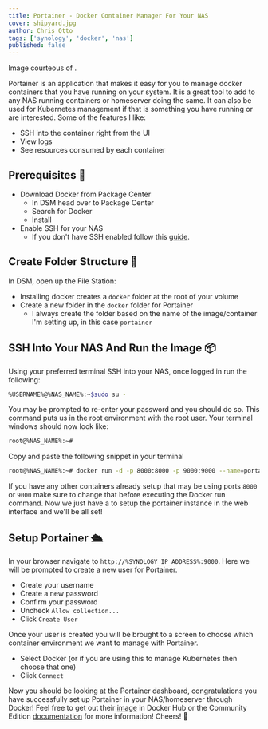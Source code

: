 ```yaml
---
title: Portainer - Docker Container Manager For Your NAS
cover: shipyard.jpg
author: Chris Otto
tags: ['synology', 'docker', 'nas']
published: false
---
```


Image courteous of []().

Portainer is an application that makes it easy for you to manage docker containers that you have running on your system. It is a great tool to add to any NAS running containers or homeserver doing the same. It can also be used for Kubernetes management if that is something you have running or are interested. Some of the features I like:

- SSH into the container right from the UI
- View logs
- See resources consumed by each container

## Prerequisites 📃

- Download Docker from Package Center
  - In DSM head over to Package Center
  - Search for Docker
  - Install
- Enable SSH for your NAS
  - If you don't have SSH enabled follow this [guide](https://chrisotto.dev/ssh-synology-nas/).

## Create Folder Structure 📂

In DSM, open up the File Station:

- Installing docker creates a `docker` folder at the root of your volume
- Create a new folder in the `docker` folder for Portainer
  - I always create the folder based on the name of the image/container I'm setting up, in this case `portainer`

## SSH Into Your NAS And Run the Image 📦

Using your preferred terminal SSH into your NAS, once logged in run the following:

```bash
%USERNAME%@%NAS_NAME%:~$sudo su -
```

You may be prompted to re-enter your password and you should do so. This command puts us in the root environment with the root user. Your terminal windows should now look like:

```bash
root@%NAS_NAME%:~#
```

Copy and paste the following snippet in your terminal

```bash
root@%NAS_NAME%:~# docker run -d -p 8000:8000 -p 9000:9000 --name=portainer --restart=always -v /var/run/docker.sock:/var/run/docker.sock -v /volume1/docker/portainer:/data portainer/portainer-ce@latest
```

If you have any other containers already setup that may be using ports `8000` or `9000` make sure to change that before executing the Docker run command. Now we just have a to setup the portainer instance in the web interface and we'll be all set!

## Setup Portainer 🛳

In your browser navigate to `http://%SYNOLOGY_IP_ADDRESS%:9000`. Here we will be prompted to create a new user for Portainer.

- Create your username
- Create a new password
- Confirm your password
- Uncheck `Allow collection...`
- Click `Create User`

Once your user is created you will be brought to a screen to choose which container environment we want to manage with Portainer.

- Select Docker (or if you are using this to manage Kubernetes then choose that one)
- Click `Connect`

Now you should be looking at the Portainer dashboard, congratulations you have successfully set up Portainer in your NAS/homeserver through Docker! Feel free to get out their [image](https://hub.docker.com/r/portainer/portainer-ce) in Docker Hub or the Community Edition [documentation](https://www.portainer.io/products/community-edition) for more information! Cheers! 🍻
